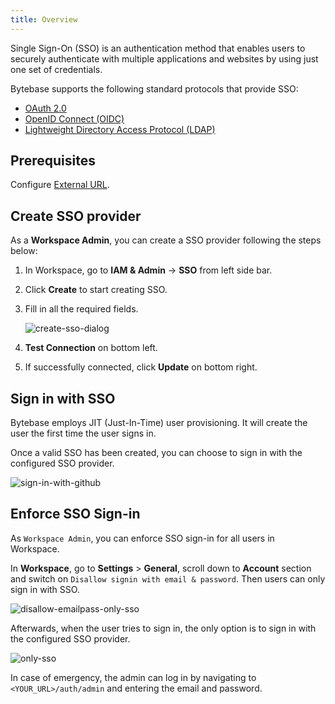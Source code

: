 ```yaml
---
title: Overview
---
```


Single Sign-On (SSO) is an authentication method that enables users to securely authenticate with multiple applications and websites by using just one set of credentials.

Bytebase supports the following standard protocols that provide SSO:

- [OAuth 2.0](/administration/sso/oauth2)
- [OpenID Connect (OIDC)](/administration/sso/oidc)
- [Lightweight Directory Access Protocol (LDAP)](/administration/sso/ldap)

## Prerequisites

Configure [External URL](/get-started/self-host/external-url).

## Create SSO provider

As a **Workspace Admin**, you can create a SSO provider following the steps below:

1. In Workspace, go to **IAM & Admin** -> **SSO** from left side bar.
2. Click **Create** to start creating SSO.
3. Fill in all the required fields.

   ![create-sso-dialog](/content/docs/administration/sso/create-sso-dialog.webp)

4. **Test Connection** on bottom left.
5. If successfully connected, click **Update** on bottom right.

## Sign in with SSO

<Info>

Bytebase employs JIT (Just-In-Time) user provisioning. It will create the user the first time the user signs in.

</Info>

Once a valid SSO has been created, you can choose to sign in with the configured SSO provider.

![sign-in-with-github](/content/docs/administration/sso/sign-in-with-github.webp)

## Enforce SSO Sign-in

As `Workspace Admin`, you can enforce SSO sign-in for all users in Workspace.

In **Workspace**, go to **Settings** > **General**, scroll down to **Account** section and switch on `Disallow signin with email & password`. Then users can only sign in with SSO.

![disallow-emailpass-only-sso](/content/docs/administration/sso/disallow-emailpass-only-sso.webp)

Afterwards, when the user tries to sign in, the only option is to sign in with the configured SSO provider.

![only-sso](/content/docs/administration/sso/only-sso.webp)

In case of emergency, the admin can log in by navigating to `<YOUR_URL>/auth/admin` and entering the email and password.
